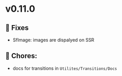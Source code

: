 
<Meta title="Releases/v0.11.0 - Latest/Change log" />

# v0.11.0

## 🐛 Fixes

- SfImage: images are dispalyed on SSR

## 🧹 Chores:

- docs for transitions in `Utilites/Transitions/Docs`
